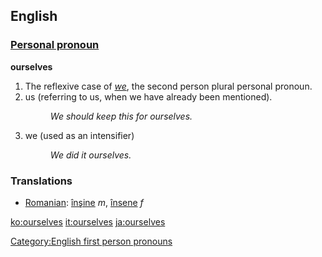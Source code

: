 ==English==

{{rank|offer|promise|obliged|911|ourselves|pale|happiness|religion}}

===[[Personal pronoun]]===
'''ourselves'''
# The reflexive case of ''[[we]]'', the second person plural personal pronoun.
# us (referring to us, when we have already been mentioned).
#:''We should keep this for ourselves.'' 
# we (used as an intensifier)
#:''We did it ourselves.''

===Translations===
* [[Romanian]]: [[înşine]] ''m'', [[însene]] ''f''

[[Category:English first person pronouns]]

[[ko:ourselves]]
[[it:ourselves]]
[[ja:ourselves]]